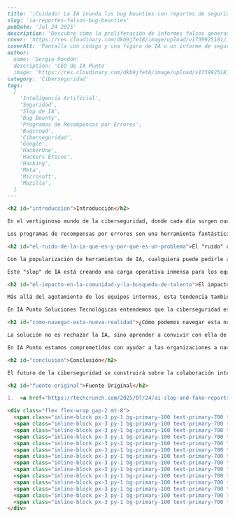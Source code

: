```markdown
---
title: '¡Cuidado! La IA inunda los bug bounties con reportes de seguridad falsos.'
slug: 'ia-reportes-falsos-bug-bounties'
pubDate: 'Jul 24 2025'
description: 'Descubre cómo la proliferación de informes falsos generados por IA está saturando los programas de recompensas por errores (bug bounties), agotando recursos y afectando la eficacia de la ciberseguridad.'
cover: 'https://res.cloudinary.com/dkb9jfet8/image/upload/v1739925181/ia_bug_bounty_reportes_falsos.jpg'
coverAlt: 'Pantalla con código y una figura de IA o un informe de seguridad'
author:
  name: 'Sergio Rondón'
  description: 'CEO de IA Punto'
  image: 'https://res.cloudinary.com/dkb9jfet8/image/upload/v1739925181/sergio_gdcaeh.png'
category: 'Ciberseguridad'
tags:
  [
    'Inteligencia Artificial',
    'Seguridad',
    'Slop de IA',
    'Bug Bounty',
    'Programas de Recompensas por Errores',
    'Bugcrowd',
    'Ciberseguridad',
    'Google',
    'HackerOne',
    'Hackers Éticos',
    'Hacking',
    'Meta',
    'Microsoft',
    'Mozilla',
  ]
---

<h2 id="introduccion">Introducción</h2>

En el vertiginoso mundo de la ciberseguridad, donde cada día surgen nuevas amenazas y desafíos, hay una tendencia creciente que está poniendo a prueba la paciencia y los recursos de muchas empresas: el "slop" de IA en los programas de recompensas por errores (bug bounties). Imagina una avalancha de informes, algunos muy prometedores a primera vista, que al final resultan ser ruido, contenido generado por inteligencia artificial sin valor real, o incluso datos incorrectos.

Los programas de recompensas por errores son una herramienta fantástica. Permiten a empresas de todos los tamaños, desde gigantes tecnológicos como Google, Meta y Microsoft hasta startups, abrir sus sistemas a la comunidad global de "hackers éticos". Estos expertos buscan vulnerabilidades antes de que lo hagan los ciberdelincuentes malintencionados. Es una forma proactiva de fortalecer la seguridad y ha demostrado ser increíblemente eficaz. Sin embargo, la irrupción de la IA generativa ha añadido una capa de complejidad inesperada.

<h2 id="el-ruido-de-la-ia-que-es-y-por-que-es-un-problema">El "ruido" de la IA: ¿qué es y por qué es un problema?</h2>

Con la popularización de herramientas de IA, cualquiera puede pedirle a un modelo de lenguaje que genere un informe de vulnerabilidad potencial. El resultado, a menudo, parece legítimo al principio. Contiene la estructura, el vocabulario técnico y la formalidad esperada de un informe de seguridad. Pero aquí está el truco: muchas veces, estos informes se basan en información genérica, datos falsos, o simplemente no son aplicables a la empresa en cuestión. Como bien lo describió el fundador de una empresa de pruebas de seguridad: "Estamos recibiendo mucho material que parece oro, pero en realidad es solo basura".

Este "slop" de IA está creando una carga operativa inmensa para los equipos de seguridad. Cada informe, por muy básico o falso que sea, requiere tiempo y recursos para ser revisado y validado. Piénsalo: si un equipo de analistas de seguridad recibe cientos o miles de informes al día, y un porcentaje significativo de ellos son generados por IA sin sustancia, el tiempo que deberían dedicar a investigar vulnerabilidades reales se desvía a descartar falsos positivos. Esto no solo agota los recursos, sino que también puede llevar a la fatiga del equipo y, lo que es peor, al riesgo de que una vulnerabilidad genuina se pase por alto entre tanto ruido.

<h2 id="el-impacto-en-la-comunidad-y-la-busqueda-de-talento">El impacto en la comunidad y la búsqueda de talento</h2>

Más allá del agotamiento de los equipos internos, esta tendencia también afecta a los investigadores de seguridad. Aquellos "hackers éticos" que dedican horas a una investigación profunda y a la elaboración de informes de alta calidad pueden sentirse desanimados si sus contribuciones se pierden en un mar de contenido generado automáticamente. Los programas de recompensas dependen de la motivación y la habilidad de esta comunidad, y si la calidad se diluye, el incentivo puede disminuir.

En IA Punto Soluciones Tecnológicas entendemos que la ciberseguridad es un campo que requiere no solo tecnología de punta, sino también una profunda experiencia humana. Creemos firmemente que, si bien la IA es una herramienta poderosa que puede automatizar y acelerar procesos, el juicio crítico, la intuición y la capacidad de discernir entre la información valiosa y el ruido siguen siendo irremplazables. Especialmente en la identificación de vulnerabilidades, donde la sutileza y el contexto son clave, la IA puede asistir, pero no sustituir la mente humana.

<h2 id="como-navegar-esta-nueva-realidad">¿Cómo podemos navegar esta nueva realidad?</h2>

La solución no es rechazar la IA, sino aprender a convivir con ella de forma inteligente. Es fundamental que las empresas implementen sistemas de filtrado más robustos y que los programas de recompensas por errores establezcan criterios más estrictos para los informes. La calidad debe primar sobre la cantidad. Además, fomentar la capacitación continua de los equipos de seguridad para que puedan identificar rápidamente los informes generados por IA y validar la información con eficiencia es crucial.

En IA Punto estamos comprometidos con ayudar a las organizaciones a navegar por este complejo panorama. Ofrecemos soluciones y asesoramiento que integran lo mejor de la tecnología con la experiencia humana, asegurando que su estrategia de ciberseguridad sea robusta y resiliente. Sabemos que no se trata solo de encontrar errores, sino de hacerlo de la manera más eficiente y efectiva posible, distinguiendo el "oro" del "slop".

<h2 id="conclusion">Conclusión</h2>

El futuro de la ciberseguridad se construirá sobre la colaboración inteligente entre humanos y máquinas. La IA es una herramienta poderosa, pero la verdadera seguridad proviene de la habilidad de nuestros expertos para interpretar, analizar y actuar con base en la información más precisa y relevante. En IA Punto, estamos listos para ser su aliado en este camino, ayudándole a convertir el ruido en una ventaja estratégica.

<h2 id="fuente-original">Fuente Original</h2>

1.  <a href="https://techcrunch.com/2025/07/24/ai-slop-and-fake-reports-are-exhausting-some-security-bug-bounties/" target="_blank" rel="noopener noreferrer">TechCrunch: "AI slop and fake reports are exhausting some security bug bounties"</a>

<div class="flex flex-wrap gap-2 mt-8">
  <span class="inline-block px-3 py-1 bg-primary-100 text-primary-700 text-xs font-semibold rounded-full shadow-sm">Inteligencia Artificial</span>
  <span class="inline-block px-3 py-1 bg-primary-100 text-primary-700 text-xs font-semibold rounded-full shadow-sm">Seguridad</span>
  <span class="inline-block px-3 py-1 bg-primary-100 text-primary-700 text-xs font-semibold rounded-full shadow-sm">Slop de IA</span>
  <span class="inline-block px-3 py-1 bg-primary-100 text-primary-700 text-xs font-semibold rounded-full shadow-sm">Bug Bounty</span>
  <span class="inline-block px-3 py-1 bg-primary-100 text-primary-700 text-xs font-semibold rounded-full shadow-sm">Programas de Recompensas por Errores</span>
  <span class="inline-block px-3 py-1 bg-primary-100 text-primary-700 text-xs font-semibold rounded-full shadow-sm">Bugcrowd</span>
  <span class="inline-block px-3 py-1 bg-primary-100 text-primary-700 text-xs font-semibold rounded-full shadow-sm">Ciberseguridad</span>
  <span class="inline-block px-3 py-1 bg-primary-100 text-primary-700 text-xs font-semibold rounded-full shadow-sm">Google</span>
  <span class="inline-block px-3 py-1 bg-primary-100 text-primary-700 text-xs font-semibold rounded-full shadow-sm">HackerOne</span>
  <span class="inline-block px-3 py-1 bg-primary-100 text-primary-700 text-xs font-semibold rounded-full shadow-sm">Hackers Éticos</span>
  <span class="inline-block px-3 py-1 bg-primary-100 text-primary-700 text-xs font-semibold rounded-full shadow-sm">Hacking</span>
  <span class="inline-block px-3 py-1 bg-primary-100 text-primary-700 text-xs font-semibold rounded-full shadow-sm">Meta</span>
  <span class="inline-block px-3 py-1 bg-primary-100 text-primary-700 text-xs font-semibold rounded-full shadow-sm">Microsoft</span>
  <span class="inline-block px-3 py-1 bg-primary-100 text-primary-700 text-xs font-semibold rounded-full shadow-sm">Mozilla</span>
</div>
```